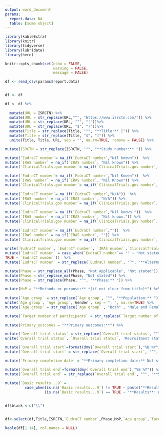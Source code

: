 ---
output: word_document
params:
  report.data: NA
  table: [some object]
---

```{r setup, echo=FALSE, message=FALSE, warning=FALSE}

 
library(kableExtra)
library(knitr)
library(tidyverse)
library(lubridate)
library(here)

knitr::opts_chunk$set(echo = FALSE,
                      warning = FALSE,
                      message = FALSE)

```

```{r loaddata}

df <- read_csv(params$report.data)
 
```

```{r formatdf}


df <- df 

df <- df %>%
  
  mutate(URL = ISRCTN) %>%
  mutate(URL = str_replace(URL,"^", "https://www.isrctn.com/")) %>%
  mutate(URL = str_replace(URL, "^", "("))%>%
  mutate(URL = str_replace(URL, "$", ")"))%>%
  mutate(Title = str_replace(Title, "^", "**Title:** [")) %>%
  mutate(Title = str_replace(Title, "$", "]")) %>%
  unite(Title, Title, URL, sep = "", na.rm=TRUE, remove = FALSE) %>%

mutate(ISRCTN = str_replace(ISRCTN, "^", "**Study number:** ")) %>%

mutate(`EudraCT number`= na_if(`EudraCT number`,"Nil known"))  %>%
mutate(`IRAS number` = na_if(`IRAS number`, "Nil known")) %>%
mutate(`ClinicalTrials.gov number`= na_if(`ClinicalTrials.gov number`, "Nil known")) %>%

mutate(`EudraCT number`= na_if(`EudraCT number`,"Nil Known"))  %>%
mutate(`IRAS number` = na_if(`IRAS number`, "Nil Known")) %>%
mutate(`ClinicalTrials.gov number`= na_if(`ClinicalTrials.gov number`, "Nil Known")) %>% 
  
mutate(`EudraCT number`= na_if(`EudraCT number`,"N/A"))  %>%
mutate(`IRAS number` = na_if(`IRAS number`, "N/A")) %>%
mutate(`ClinicalTrials.gov number`= na_if(`ClinicalTrials.gov number`, "N/A")) %>%
  
mutate(`EudraCT number`= na_if(`EudraCT number`,"Nil known."))  %>%
mutate(`IRAS number` = na_if(`IRAS number`, "Nil known.")) %>%
mutate(`ClinicalTrials.gov number`= na_if(`ClinicalTrials.gov number`, "Nil known.")) %>%  
  
mutate(`EudraCT number`= na_if(`EudraCT number`,""))  %>%
mutate(`IRAS number` = na_if(`IRAS number`, "")) %>%
mutate(`ClinicalTrials.gov number`= na_if(`ClinicalTrials.gov number`, "")) %>%
    
unite(`EudraCT number`, `EudraCT number`, `IRAS number`,`ClinicalTrials.gov number` , sep = "; ", na.rm=TRUE) %>%
mutate(`EudraCT number` = case_when(`EudraCT number`== "" ~ "Not stated",
TRUE ~ `EudraCT number`))  %>%
mutate(`EudraCT number` = str_replace(`EudraCT number`, "^", "**Alternative names or numbers:** ")) %>%

mutate(Phase = str_replace_all(Phase, "Not Applicable", "Not stated")) %>%
mutate(Phase = str_replace_na(Phase, "Not stated")) %>%
mutate(Phase = str_replace(Phase, "^", "**Phase:** ")) %>%

mutate(MoP = "**Methods or purpose:** *(if not clear from title)*") %>%
  
mutate(`Age group` = str_replace(`Age group`, "^", "**Population:** ")) %>%
unite(`Age group`, `Age group`, Gender , sep = "; ", na.rm=TRUE) %>%
mutate(`Age group` = str_replace(`Age group` , "Both" , "Male and Female")) %>%

mutate(`Target number of participants` = str_replace(`Target number of participants`, "^", "**Participants:** ")) %>%
   
mutate(Primary_outcomes = "**Primary outcomes:**") %>%

mutate(`Overall trial status` = str_replace(`Overall trial status`, "^", "**Status:** ")) %>%
unite(`Overall trial status`, `Overall trial status`, 'Recruitment status', sep = "- ", na.rm=TRUE) %>%

mutate(`Overall trial start`=format(dmy(`Overall trial start`),"%B %Y")) %>%
mutate(`Overall trial start` = str_replace(`Overall trial start`, "^", "**Start date:** ")) %>%  

mutate(`Primary completion date` = "**Primary completion date:** Not stated" ) %>%  

mutate(`Overall trial end`=format(dmy(`Overall trial end`),"%B %Y")) %>%
mutate(`Overall trial end` = str_replace(`Overall trial end`, "^", "**Study completion date:** ")) %>%
  
mutate(`Basic results...9` = 
         case_when(is.na(`Basic results...9`) != TRUE ~ paste("**Results**: [Available at ISRCTN]", URL, sep = ""),
                  (is.na(`Basic results...9`) == TRUE ~ "**Results**: not available at ISRCTN")))

 
df$blank <-c("\\")  

  
df<-select(df,Title,ISRCTN,`EudraCT number`,Phase,MoP,`Age group`,`Target number of participants`,Primary_outcomes, `Overall trial status`, `Overall trial start`,`Primary completion date`,`Overall trial end`,`Basic results...9`, blank)

kable(df[1:14], col.names = NULL) 
  
```
